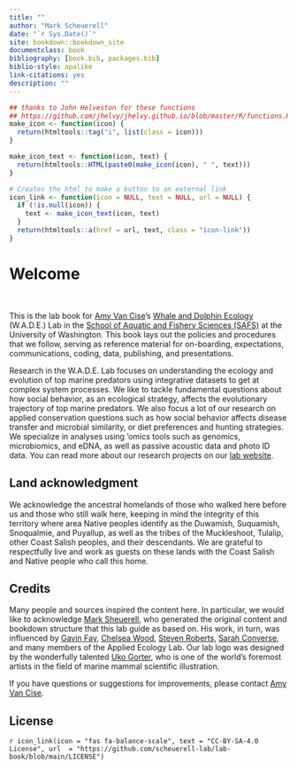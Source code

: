 ```yaml
--- 
title: ""
author: "Mark Scheuerell"
date: "`r Sys.Date()`"
site: bookdown::bookdown_site
documentclass: book
bibliography: [book.bib, packages.bib]
biblio-style: apalike
link-citations: yes
description: ""
---
```


```r
## thanks to John Helveston for these functions
## https://github.com/jhelvy/jhelvy.github.io/blob/master/R/functions.R
make_icon <- function(icon) {
  return(htmltools::tag("i", list(class = icon)))
}

make_icon_text <- function(icon, text) {
  return(htmltools::HTML(paste0(make_icon(icon), " ", text)))
}

# Creates the html to make a button to an external link
icon_link <- function(icon = NULL, text = NULL, url = NULL) {
  if (!is.null(icon)) {
    text <- make_icon_text(icon, text)
  }
  return(htmltools::a(href = url, text, class = "icon-link"))
}
```

# Welcome {-}

<br>

This is the lab book for [Amy Van Cise](https://fish.uw.edu/faculty/amy-van-cise/)'s [Whale and Dolphin Ecology](amyvancise.com) (W.A.D.E.) Lab in the [School of Aquatic and Fishery Sciences (SAFS)](https://fish.uw.edu/) at the University of Washington. This book lays out the policies and procedures that we follow, serving as reference material for on-boarding, expectations, communications, coding, data, publishing, and presentations.

Research in the W.A.D.E. Lab focuses on understanding the ecology and evolution of top marine predators using integrative datasets to get at complex system processes. We like to tackle fundamental questions about how social behavior, as an ecological strategy, affects the evolutionary trajectory of top marine predators. We also focus a lot of our research on applied conservation questions such as how social behavior affects disease transfer and microbial similarity, or diet preferences and hunting strategies. We specialize in analyses using 'omics tools such as genomics, microbiomics, and eDNA, as well as passive acoustic data and photo ID data. You can read more about our research projects on our [lab website](https://www.amyvancise.com/current-research).

## Land acknowledgment {-}

We acknowledge the ancestral homelands of those who walked here before us and those who still walk here, keeping in mind the integrity of this territory where area Native peoples identify as the Duwamish, Suquamish, Snoqualmie, and Puyallup, as well as the tribes of the Muckleshoot, Tulalip, other Coast Salish peoples, and their descendants. We are grateful to respectfully live and work as guests on these lands with the Coast Salish and Native people who call this home.

## Credits {-}

Many people and sources inspired the content here. In particular, we would like to acknowledge [Mark Sheuerell](https://fish.uw.edu/faculty/mark-scheuerell/), who generated the original content and bookdown structure that this lab guide as based on. His work, in turn, was influenced by [Gavin Fay](https://sites.google.com/site/gfay42/), [Chelsea Wood](https://fish.uw.edu/faculty/chelsea-wood/), [Steven Roberts](https://fish.uw.edu/faculty/steven-roberts/), [Sarah Converse](https://fish.uw.edu/faculty/sarah-converse/), and many members of the Applied Ecology Lab. Our lab logo was designed by the wonderfully talented [Uko Gorter](https://ukogorter.com/), who is one of the world's foremost artists in the field of marine mammal scientific illustration.

If you have questions or suggestions for improvements, please contact [Amy Van Cise](mailto:avancise@uw.edu).


## License {-}

`r icon_link(icon = "fas fa-balance-scale", text = "CC-BY-SA-4.0 License", url  = "https://github.com/scheuerell-lab/lab-book/blob/main/LICENSE")`

<!-- <br> -->

<!-- <center style="font-size:0.95rem">v`r format(Sys.Date(), '%y.%m.%d')`</center> -->

